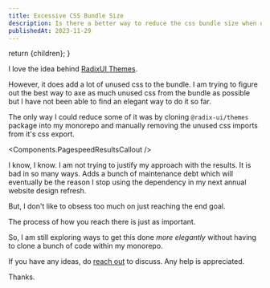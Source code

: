 ```yaml
---
title: Excessive CSS Bundle Size
description: Is there a better way to reduce the css bundle size when using RadixUI Themes?
publishedAt: 2023-11-29
---
```





  return <MDXPageLayout metadata={metadata}>{children}</MDXPageLayout>;
}

I love the idea behind [RadixUI Themes](https://www.radix-ui.com/themes).

However, it does add a lot of unused css to the bundle.
I am trying to figure out the best way to axe as much unused css
from the bundle as possible but I have not been able to find an elegant
way to do it so far.

The only way I could reduce some of it was by cloning `@radix-ui/themes`
package into my monorepo and manually removing the unused css imports from it's
css export.

<Components.PagespeedResultsCallout />

I know, I know. I am not trying to justify my approach with the results.
It is bad in so many ways. Adds a bunch of maintenance debt which will
eventually be the reason I stop using the dependency in my next annual
website design refresh.

But, I don't like to obsess too much on just reaching the end goal.

<Text as="p" size="5" mt="6" mb="6">
  <Quote>The process of how you reach there is just as important.</Quote>
</Text>

So, I am still exploring ways to get this done _more elegantly_ without having
to clone a bunch of code within my monorepo.

If you have any ideas, do [reach out](/contact) to discuss. Any help is appreciated.

Thanks.
